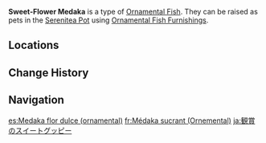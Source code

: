 {{About|the [[furnishing]]|the fish|Sweet-Flower Medaka}}
{{Furnishing Infobox
|title          = Sweet-Flower Medaka
|id             = 379003
|image          = Item Ornamental Sweet-Flower Medaka.png
|category       = Ornamental Fish
|quality        = 4
|adeptal_energy = 
|load           = 
|description    = A valuable Ornamental Fish that may be kept as a pet in the [[Pool of Sapphire Grace]] and [[Shaded Clarity]].<br>{{Item Description|Sweet-Flower Medaka}}
}}
'''Sweet-Flower Medaka''' is a type of [[Ornamental Fish]]. They can be raised as pets in the [[Serenitea Pot]] using [[Ornamental Fish Furnishings]].

==Locations==
{{transclude|Sweet-Flower Medaka|Locations}}

==Change History==
{{Change History|2.1}}

==Navigation==
{{Furnishing Navbox/Subsystems|fish pond}}

[[es:Medaka flor dulce (ornamental)]]
[[fr:Médaka sucrant (Ornemental)]]
[[ja:観賞のスイートグッピー]]